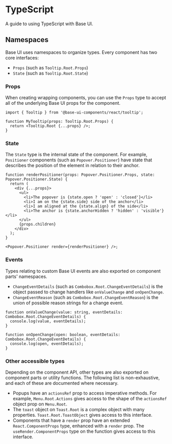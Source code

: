 # TypeScript

<Subtitle>A guide to using TypeScript with Base UI.</Subtitle>
<Meta name="description" content="A guide to using TypeScript with Base UI." />

## Namespaces

Base UI uses namespaces to organize types. Every component has two core interfaces:

- `Props` (such as `Tooltip.Root.Props`)
- `State` (such as `Tooltip.Root.State`)

### Props

When creating wrapping components, you can use the `Props` type to accept all of the underlying Base UI props for the component.

```tsx title="Prop types"
import { Tooltip } from '@base-ui-components/react/tooltip';

function MyTooltip(props: Tooltip.Root.Props) {
  return <Tooltip.Root {...props} />;
}
```

### State

The `State` type is the internal state of the component.
For example, `Positioner` components (such as `Popover.Positioner`) have state that describes the position of the element in relation to their anchor.

```tsx title="Positioner state"
function renderPositioner(props: Popover.Positioner.Props, state: Popover.Positioner.State) {
  return (
    <div {...props}>
      <ul>
        <li>The popover is {state.open ? 'open' : 'closed'}</li>
        <li>I am on the {state.side} side of the anchor</li>
        <li>I am aligned at the {state.align} of the side</li>
        <li>The anchor is {state.anchorHidden ? 'hidden' : 'visible'}</li>
      </ul>
      {props.children}
    </div>
  );
}

<Popover.Positioner render={renderPositioner} />;
```

### Events

Types relating to custom Base UI events are also exported on component parts' namespaces.

- `ChangeEventDetails` (such as `Combobox.Root.ChangeEventDetails`) is the object passed to change handlers like `onValueChange` and `onOpenChange`.
- `ChangeEventReason` (such as `Combobox.Root.ChangeEventReason`) is the union of possible reason strings for a change event.

```tsx title="Change event types"
function onValueChange(value: string, eventDetails: Combobox.Root.ChangeEventDetails) {
  console.log(value, eventDetails);
}

function onOpenChange(open: boolean, eventDetails: Combobox.Root.ChangeEventDetails) {
  console.log(open, eventDetails);
}
```

### Other accessible types

Depending on the component API, other types are also exported on component parts or utility functions.
The following list is non-exhaustive, and each of these are documented where necessary.

- Popups have an `actionsRef` prop to access imperative methods. For example, `Menu.Root.Actions` gives access to the shape of the `actionsRef` object prop on `Menu.Root`.
- The `toast` object on `Toast.Root` is a complex object with many properties. `Toast.Root.ToastObject` gives access to this interface.
- Components that have a `render` prop have an extended `React.ComponentProps` type, enhanced with a `render` prop. The `useRender.ComponentProps` type on the function gives access to this interface.
